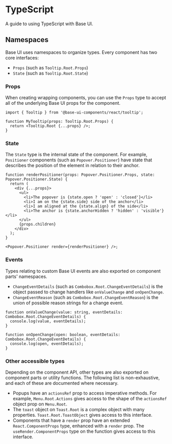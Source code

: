 # TypeScript

<Subtitle>A guide to using TypeScript with Base UI.</Subtitle>
<Meta name="description" content="A guide to using TypeScript with Base UI." />

## Namespaces

Base UI uses namespaces to organize types. Every component has two core interfaces:

- `Props` (such as `Tooltip.Root.Props`)
- `State` (such as `Tooltip.Root.State`)

### Props

When creating wrapping components, you can use the `Props` type to accept all of the underlying Base UI props for the component.

```tsx title="Prop types"
import { Tooltip } from '@base-ui-components/react/tooltip';

function MyTooltip(props: Tooltip.Root.Props) {
  return <Tooltip.Root {...props} />;
}
```

### State

The `State` type is the internal state of the component.
For example, `Positioner` components (such as `Popover.Positioner`) have state that describes the position of the element in relation to their anchor.

```tsx title="Positioner state"
function renderPositioner(props: Popover.Positioner.Props, state: Popover.Positioner.State) {
  return (
    <div {...props}>
      <ul>
        <li>The popover is {state.open ? 'open' : 'closed'}</li>
        <li>I am on the {state.side} side of the anchor</li>
        <li>I am aligned at the {state.align} of the side</li>
        <li>The anchor is {state.anchorHidden ? 'hidden' : 'visible'}</li>
      </ul>
      {props.children}
    </div>
  );
}

<Popover.Positioner render={renderPositioner} />;
```

### Events

Types relating to custom Base UI events are also exported on component parts' namespaces.

- `ChangeEventDetails` (such as `Combobox.Root.ChangeEventDetails`) is the object passed to change handlers like `onValueChange` and `onOpenChange`.
- `ChangeEventReason` (such as `Combobox.Root.ChangeEventReason`) is the union of possible reason strings for a change event.

```tsx title="Change event types"
function onValueChange(value: string, eventDetails: Combobox.Root.ChangeEventDetails) {
  console.log(value, eventDetails);
}

function onOpenChange(open: boolean, eventDetails: Combobox.Root.ChangeEventDetails) {
  console.log(open, eventDetails);
}
```

### Other accessible types

Depending on the component API, other types are also exported on component parts or utility functions.
The following list is non-exhaustive, and each of these are documented where necessary.

- Popups have an `actionsRef` prop to access imperative methods. For example, `Menu.Root.Actions` gives access to the shape of the `actionsRef` object prop on `Menu.Root`.
- The `toast` object on `Toast.Root` is a complex object with many properties. `Toast.Root.ToastObject` gives access to this interface.
- Components that have a `render` prop have an extended `React.ComponentProps` type, enhanced with a `render` prop. The `useRender.ComponentProps` type on the function gives access to this interface.
